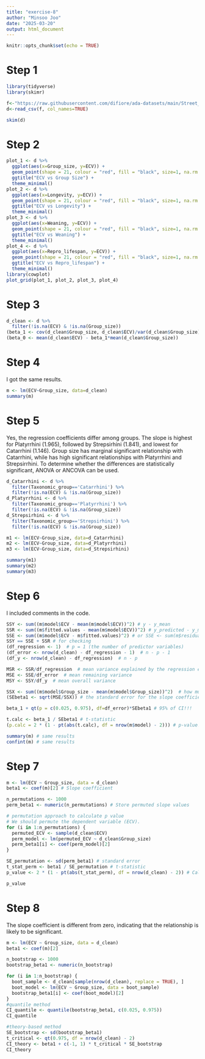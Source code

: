 ```yaml
---
title: "exercise-8"
author: "Minsoo Joo"
date: "2025-03-20"
output: html_document
---
```


```r
knitr::opts_chunk$set(echo = TRUE)
```

# Step 1

```r
library(tidyverse)
library(skimr)
```

```r
f<-"https://raw.githubusercontent.com/difiore/ada-datasets/main/Street_et_al_2017.csv"
d<-read_csv(f, col_names=TRUE)

skim(d)
```
# Step 2

```r
plot_1 <- d %>% 
  ggplot(aes(x=Group_size, y=ECV)) +
  geom_point(shape = 21, colour = "red", fill = "black", size=1, na.rm = TRUE) +
  ggtitle("ECV vs Group Size") +
  theme_minimal()
plot_2 <- d %>% 
  ggplot(aes(x=Longevity, y=ECV)) +
  geom_point(shape = 21, colour = "red", fill = "black", size=1, na.rm = TRUE) +
  ggtitle("ECV vs Longevity") +
  theme_minimal()
plot_3 <- d %>% 
  ggplot(aes(x=Weaning, y=ECV)) +
  geom_point(shape = 21, colour = "red", fill = "black", size=1, na.rm = TRUE) +
  ggtitle("ECV vs Weaning") +
  theme_minimal()
plot_4 <- d %>% 
  ggplot(aes(x=Repro_lifespan, y=ECV)) +
  geom_point(shape = 21, colour = "red", fill = "black", size=1, na.rm = TRUE) +
  ggtitle("ECV vs Repro_lifespan") +
  theme_minimal()
library(cowplot)
plot_grid(plot_1, plot_2, plot_3, plot_4)
```

# Step 3
```r
d_clean <- d %>% 
  filter(!is.na(ECV) & !is.na(Group_size))
(beta_1 <- cov(d_clean$Group_size, d_clean$ECV)/var(d_clean$Group_size))
(beta_0 <- mean(d_clean$ECV) - beta_1*mean(d_clean$Group_size))
```

# Step 4
I got the same results.
```r
m <- lm(ECV~Group_size, data=d_clean)
summary(m)
```

# Step 5
Yes, the regression coefficients differ among groups.
The slope is highest for Platyrrhini (1.965), followed by Strepsirhini (1.841), and lowest for Catarrhini (1.146).
Group size has marginal significant relationship with Catarrhini, while has high significant relationships with Platyrrhini and Strepsirrhini.
To determine whether the differences are statistically significant, ANOVA or ANCOVA can be used.
```r
d_Catarrhini <- d %>% 
  filter(Taxonomic_group=='Catarrhini') %>% 
  filter(!is.na(ECV) & !is.na(Group_size))
d_Platyrrhini <- d %>% 
  filter(Taxonomic_group=='Platyrrhini') %>% 
  filter(!is.na(ECV) & !is.na(Group_size))
d_Strepsirhini <- d %>% 
  filter(Taxonomic_group=='Strepsirhini') %>% 
  filter(!is.na(ECV) & !is.na(Group_size))

m1 <- lm(ECV~Group_size, data=d_Catarrhini)
m2 <- lm(ECV~Group_size, data=d_Platyrrhini)
m3 <- lm(ECV~Group_size, data=d_Strepsirhini)

summary(m1)
summary(m2)
summary(m3)
```

# Step 6
I included comments in the code.
```r
SSY <- sum((m$model$ECV - mean(m$model$ECV))^2) # y - y_mean
SSR <- sum((m$fitted.values - mean(m$model$ECV))^2) # y_predicted - y_mean
SSE <- sum((m$model$ECV - m$fitted.values)^2) # or SSE <- sum(m$residuals^2) -> y - y_predicted
SSY == SSE + SSR # for checking
(df_regression <- 1)  # p = 1 (the number of predictor variables)
(df_error <- nrow(d_clean) - df_regression - 1)  # n - p - 1
(df_y <- nrow(d_clean) - df_regression)  # n - p

MSR <- SSR/df_regression  # mean variance explained by the regression equation
MSE <- SSE/df_error  # mean remaining variance
MSY <- SSY/df_y  # mean overall variance

SSX <- sum((m$model$Group_size - mean(m$model$Group_size))^2)  # how much x variation there is
(SEbeta1 <- sqrt(MSE/SSX)) # the standard error for the slope coefficient!!!

beta_1 + qt(p = c(0.025, 0.975), df=df_error)*SEbeta1 # 95% of CI!!!

t.calc <- beta_1 / SEbeta1 # t-statistic
(p.calc = 2 * (1 - pt(abs(t.calc), df = nrow(m$model) - 2))) # p-value!!!!

summary(m) # same results
confint(m) # same results
```

# Step 7
```r
m <- lm(ECV ~ Group_size, data = d_clean)
beta1 <- coef(m)[2] # Slope coefficient

n_permutations <- 1000
perm_beta1 <- numeric(n_permutations) # Store permuted slope values

# permutation approach to calculate p value
# We should permute the dependent variable (ECV).
for (i in 1:n_permutations) {
  permuted_ECV <- sample(d_clean$ECV)
  perm_model <- lm(permuted_ECV ~ d_clean$Group_size)
  perm_beta1[i] <- coef(perm_model)[2]
}

SE_permutation <- sd(perm_beta1) # standard error
t_stat_perm <- beta1 / SE_permutation # t-statistic
p_value <- 2 * (1 - pt(abs(t_stat_perm), df = nrow(d_clean) - 2)) # Calculate p-value (theory-based method)

p_value
```

# Step 8
The slope coefficient is different from zero, indicating that the relationship is likely to be significant.
```r
m <- lm(ECV ~ Group_size, data = d_clean)
beta1 <- coef(m)[2]

n_bootstrap <- 1000
bootstrap_beta1 <- numeric(n_bootstrap)

for (i in 1:n_bootstrap) {
  boot_sample <- d_clean[sample(nrow(d_clean), replace = TRUE), ]
  boot_model <- lm(ECV ~ Group_size, data = boot_sample)
  bootstrap_beta1[i] <- coef(boot_model)[2]
}
#quantile method
CI_quantile <- quantile(bootstrap_beta1, c(0.025, 0.975))
CI_quantile

#theory-based method
SE_bootstrap <- sd(bootstrap_beta1)
t_critical <- qt(0.975, df = nrow(d_clean) - 2)
CI_theory <- beta1 + c(-1, 1) * t_critical * SE_bootstrap
CI_theory
```


